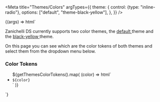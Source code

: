 
<Meta
  title="Themes/Colors"
  argTypes={{
    theme: {
      control: {type: "inline-radio"},
      options: ["default", "theme-black-yellow"],
    },
  }}
/>

<Canvas>
  <Story name="Colors" args={{theme: "default"}}>
    {(args) => html`
      <div class=${args.theme}>
        <p>
          Zanichelli DS currently supports two color themes, the
          <a
            target="_blank"
            href="https://app.abstract.com/projects/fd370780-e659-11e8-99dc-0d08537c5fde/branches/eac24e1a-798f-445d-b8c4-3812cd9adb9f/commits/latest/files/9f586aa0-bd5b-4c12-9541-aed2e98a7a9c/layers/7834C2AE-38FF-4FDD-8EAB-D3A1BFFF45CF?collectionId=1a973a75-0d81-49aa-b31f-f38f2e36879a&collectionLayerId=d55cc2c2-b660-4d0f-8c11-bfa3968b67cd"
          >
            default
          </a>
          theme and the
          <a
            target="_blank"
            href="https://app.abstract.com/projects/fd370780-e659-11e8-99dc-0d08537c5fde/branches/eac24e1a-798f-445d-b8c4-3812cd9adb9f/commits/latest/files/9f586aa0-bd5b-4c12-9541-aed2e98a7a9c/layers/4EF5FE71-9450-4CBA-811C-D72CC0203A8A?collectionId=1a973a75-0d81-49aa-b31f-f38f2e36879a&collectionLayerId=98c9877b-1058-4039-8619-26db7a27e2e3"
          >
            black-yellow
          </a>
          theme.
        </p>
        <p>
          On this page you can see which are the color tokens of both themes and select them from the dropdown menu
          below.
        </p>
        <h3>Color Tokens</h3>
        <ul class="theme-list">
          ${getThemesColorTokens().map(
            (color) => html`
              <li>
                <code>${color}</code>
                <span style="background-color: var(${color})"></span>
              </li>
            `
          )}
        </ul>
      </div>
    `}
  </Story>
</Canvas>
